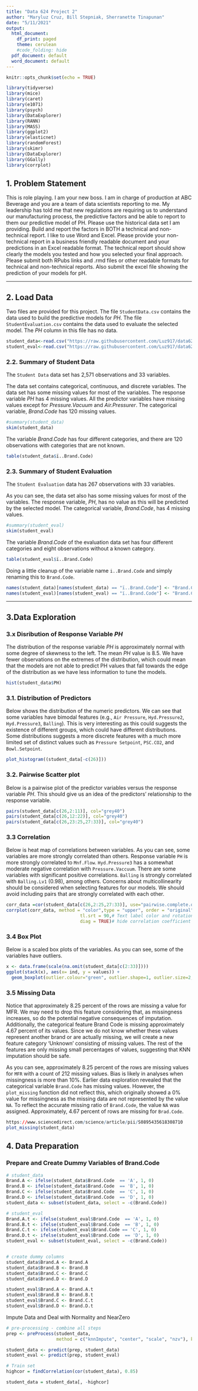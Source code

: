 ---
title: "Data 624 Project 2"
author: "Maryluz Cruz, Bill Stepniak, Sherranette Tinapunan"
date: "5/11/2021"
output:
  html_document:
    df_print: paged
    theme: cerulean
    #code_folding: hide
  pdf_document: default
  word_document: default
---

```{r setup, include=FALSE}
knitr::opts_chunk$set(echo = TRUE)
```

```{r message=FALSE, warning=FALSE}
library(tidyverse)
library(mice)
library(caret)
library(e1071)
library(psych)
library(DataExplorer)
library(RANN)
library(MASS)
library(ggplot2)
library(elasticnet)
library(randomForest)
library(skimr)
library(DataExplorer)
library(GGally)
library(corrplot)
```


## 1. Problem Statement

This is role playing. I am your new boss. I am in charge of production at ABC Beverage and you are a team of data scientists reporting to me. My leadership has told me that new regulations are requiring us to understand our manufacturing process, the predictive factors and be able to report to them our predictive model of PH. Please use the historical data set I am providing. Build and report the factors in BOTH a technical and non-technical report. I like to use Word and Excel. Please provide your non-technical report in a business friendly readable document and your predictions in an Excel readable format. The technical report should show clearly the models you tested and how you selected your final approach. Please submit both RPubs links and .rmd files or other readable formats for technical and non-technical reports. Also submit the excel file showing the prediction of your models for pH.

---

## 2. Load Data 

Two files are provided for this project. The file `StudentData.csv` contains the data used to build the predictive models for <i>PH</i>. The file `StudentEvaluation.csv` contains the data used to evaluate the selected model. The <i>PH</i> column in this file has no data.

```{r}
student_data<-read.csv("https://raw.githubusercontent.com/Luz917/data624project2/master/StudentData.csv")
student_eval<-read.csv("https://raw.githubusercontent.com/Luz917/data624project2/master/StudentEvaluation.csv")
```

### 2.2. Summary of Student Data

The `Student Data` data set has 2,571 observations and 33 variables. 

The data set contains categorical, continuous, and discrete variables. The data set has some missing values for most of the variables. The response variable <i>PH</i> has 4 missing values. All the predictor variables have missing values except for <i>Pressure.Vacuum</i> and <i>Air.Pressurer</i>. The categorical variable, <i>Brand.Code</i> has 120 missing values. 

```{r}
#summary(student_data)
skim(student_data)
```

The variable <i>Brand.Code</i> has four different categories, and there are 120 observations with categories that are not known. 

```{r}
table(student_data$ï..Brand.Code)
```

### 2.3. Summary of Student Evaluation 

The `Student Evaluation` data has 267 observations with 33 variables. 

As you can see, the data set also has some missing values for most of the variables. The response variable, <i>PH</i>, has no value as this will be predicted by the selected model. The categorical variable, <i>Brand.Code</i>, has 4 missing values. 

```{r}
#summary(student_eval)
skim(student_eval)
```

The variable <i>Brand.Code</i> of the evaluation data set has four different categories and eight observations without a known category. 

```{r}
table(student_eval$ï..Brand.Code)
```

Doing a little cleanup of the variable name `i..Brand.Code` and simply renaming this to `Brand.Code`. 

```{r}
names(student_data)[names(student_data) == "ï..Brand.Code"] <- "Brand.Code"
names(student_eval)[names(student_eval) == "ï..Brand.Code"] <- "Brand.Code"
```

---

## 3.Data Exploration

### 3.x Disribution of Response Variable <i>PH</i> 

The distribution of the response variable <i>PH</i> is approximately normal with some degree of skewness to the left. The mean <i>PH</i> value is 8.5. We have fewer observations on the extremes of the distribution, which could mean that the models are not able to predict PH values that fall towards the edge of the distribution as we have less information to tune the models. 

```{r}
hist(student_data$PH)
```

### 3.1. Distribution of Predictors

Below shows the distribution of the numeric predictors. We can see that some variables have bimodal features (e.g., `Air Pressure`,  `Hyd.Pressure2`, `Hyd.Pressure3`, `Balling`). This is very interesting as this could suggests the existence of different groups, which could have different distributions. Some distributions suggests a more discrete features with a much more limited set of distinct values such as `Pressure Setpoint`, `PSC.CO2`, and `Bowl.Setpoint`. 

```{r}
plot_histogram((student_data[-c(26)]))
```


### 3.2. Pairwise Scatter plot

Below is a pairwise plot of the predictor variables versus the response variable <i>PH</i>. This should give us an idea of the predictors' relationship to the response variable. 


```{r fig.height=13, fig.width=13, message=FALSE, warning=FALSE, echo=FALSE}

pairs(student_data[c(26,2:11)], col="grey40")
pairs(student_data[c(26,12:22)], col="grey40")
pairs(student_data[c(26,23:25,27:33)], col="grey40")
```

### 3.3 Correlation

Below is heat map of correlations between variables. As you can see, some variables are more strongly correlated than others. Response variable `PH` is more strongly correlated to `Mnf.Flow`.  `Hyd.Pressure3` has a somewhat moderate negative correlation with `Pressure.Vaccuum`. There are some variables with significant positive correlations. `Balling` is strongly correlated with `Balling.Lv1` (0.98), among others. Concerns about multicollinearity should be considered when selecting features for our models. We should avoid including pairs that are strongly correlated with each other. 


```{r fig.height=13, fig.width=13, message=FALSE, warning=FALSE, echo=FALSE}
corr_data =cor(student_data[c(26,2:25,27:33)], use="pairwise.complete.obs", method = "pearson")
corrplot(corr_data, method = "color",type = "upper", order = "original", number.cex = .7,addCoef.col = "black",   #Add coefficient of correlation
                            tl.srt = 90,# Text label color and rotation
                            diag = TRUE)# hide correlation coefficient on the principal diagonal
```


### 3.4 Box Plot

Below is a scaled box plots of the variables. As you can see, some of the variables have outliers. 

```{r fig.height=13, fig.width=13, message=FALSE, warning=FALSE, echo=FALSE}
x <- data.frame(scale(na.omit(student_data[c(2:33)])))
ggplot(stack(x), aes(x= ind, y = values)) + 
  geom_boxplot(outlier.colour="green", outlier.shape=1, outlier.size=2, aes(fill=ind)) + theme_minimal() + coord_flip() 
```


### 3.5 Missing Data 

Notice that approximately 8.25 percent of the rows are missing a value for MFR. We may need to drop this feature considering that, as missingness increases, so do the potential negative consequences of imputation. Additionally, the categorical feature Brand Code is missing approximately 4.67 percent of its values. Since we do not know whether these values represent another brand or are actually missing, we will create a new feature category ‘Unknown’ consisting of missing values. The rest of the features are only missing small percentages of values, suggesting that KNN imputation should be safe.

As you can see, approximately 8.25 percent of the rows are missing values for `MFR` with a count of 212 missing values. Bias is likely in analyses when missingness is more than 10%. Earlier data exploration revealed that the categorical variable `Brand.Code` has missing values. However, the `plot_missing` function did not reflect this, which originally showed a 0% value for missingness as the missing data are not represented by the value `NA`. To reflect the accurate missing ratio of `Brand.Code`, the value `NA` was assigned. Approximately, 4.67 percent of rows are missing for `Brad.Code`.


```{r fig.height=10, fig.width=10, message=FALSE, warning=FALSE, echo=FALSE}
https://www.sciencedirect.com/science/article/pii/S0895435618308710
plot_missing(student_data)
```



## 4. Data Preparation 

### Prepare and Create Dummy Variables of Brand.Code

```{r}
# student_data
Brand.A <- ifelse(student_data$Brand.Code  == 'A', 1, 0)
Brand.B <- ifelse(student_data$Brand.Code  == 'B', 1, 0)
Brand.C <- ifelse(student_data$Brand.Code  == 'C', 1, 0)
Brand.D <- ifelse(student_data$Brand.Code  == 'D', 1, 0)
student_data <- subset(student_data, select = -c(Brand.Code))

# student_eval
Brand.A.t <- ifelse(student_eval$Brand.Code  == 'A', 1, 0)
Brand.B.t <- ifelse(student_eval$Brand.Code  == 'B', 1, 0)
Brand.C.t <- ifelse(student_eval$Brand.Code == 'C', 1, 0)
Brand.D.t <- ifelse(student_eval$Brand.Code  == 'D', 1, 0)
student_eval <- subset(student_eval, select = -c(Brand.Code))


# create dummy columns 
student_data$Brand.A <- Brand.A
student_data$Brand.B <- Brand.B
student_data$Brand.C <- Brand.C
student_data$Brand.D <- Brand.D

student_eval$Brand.A <- Brand.A.t
student_eval$Brand.B <- Brand.B.t
student_eval$Brand.C <- Brand.C.t
student_eval$Brand.D <- Brand.D.t
```


Impute Data and Deal with Normality and NearZero 

```{r}
# pre-processing - combine all steps
prep <- preProcess(student_data, 
                   method = c("knnImpute", "center", "scale", "nzv"), k = 10)

student_data <- predict(prep, student_data)
student_eval <- predict(prep, student_eval)
```


```{r}
# Train set
highcor = findCorrelation(cor(student_data), 0.85)

student_data = student_data[, -highcor]
```

  


























